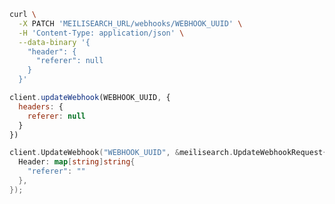 <CodeGroup>

```bash cURL
curl \
  -X PATCH 'MEILISEARCH_URL/webhooks/WEBHOOK_UUID' \
  -H 'Content-Type: application/json' \
  --data-binary '{
    "header": {
      "referer": null
    }
  }'
```

```javascript JS
client.updateWebhook(WEBHOOK_UUID, {
  headers: {
    referer: null
  }
})
```

```go Go
client.UpdateWebhook("WEBHOOK_UUID", &meilisearch.UpdateWebhookRequest{
  Header: map[string]string{
    "referer": ""
  },
});
```
</CodeGroup>